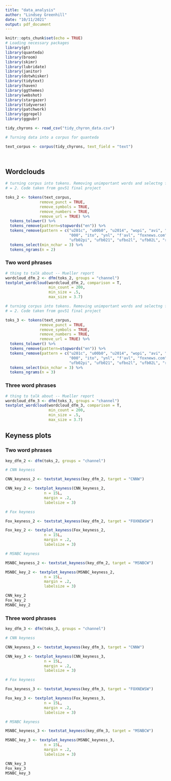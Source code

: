```yaml
---
title: "data_analysis"
author: "Lindsey Greenhill"
date: "10/11/2021"
output: pdf_document
---
```

```r
knitr::opts_chunk$set(echo = TRUE)
# Loading necessary packages
library(gt)
library(quanteda)
library(broom)
library(skimr)
library(lubridate)
library(janitor)
library(dotwhisker)
library(tidytext)
library(haven)
library(ggthemes)
library(webshot)
library(stargazer)
library(tidyverse)
library(patchwork)
library(ggrepel)
library(ggpubr)
```

```r

tidy_chyrons <- read_csv("tidy_chyron_data.csv")

# Turning data into a corpus for quanteda

text_corpus <- corpus(tidy_chyrons, text_field = "text")

  
```


## Wordclouds

```r

# turning corpus into tokens. Removing unimportant words and selectng for ngrams
# = 2. Code taken from gov51 final project

toks_2 <- tokens(text_corpus,
               remove_punct = TRUE,
               remove_symbols = TRUE,
               remove_numbers = TRUE,
               remove_url = TRUE) %>%
  tokens_tolower() %>%
  tokens_remove(pattern=stopwords("en")) %>%
  tokens_remove(pattern = c("u201c", "u00b0", "u2014", "wopi", "avi", "ooo", 
                            "000", "ito", "ynl", "f'avl", "foxnews.com", 
                            "ufb02pi", "ufb021", "ufbo2l", "ufb02L", "rpm")) %>%
  tokens_select(min_nchar = 3) %>%
  tokens_ngrams(n = 2)

```

### Two word phrases
```r

# thing to talk about -- Mueller report
wordcloud_dfm_2 <- dfm(toks_2, groups = "channel")
textplot_wordcloud(wordcloud_dfm_2, comparison = T,
                   min_count = 200,
                   min_size = .5,
                   max_size = 3.7)

```



```r

# turning corpus into tokens. Removing unimportant words and selectng for ngrams
# = 2. Code taken from gov51 final project

toks_3 <- tokens(text_corpus,
               remove_punct = TRUE,
               remove_symbols = TRUE,
               remove_numbers = TRUE,
               remove_url = TRUE) %>%
  tokens_tolower() %>%
  tokens_remove(pattern=stopwords("en")) %>%
  tokens_remove(pattern = c("u201c", "u00b0", "u2014", "wopi", "avi", "ooo", 
                            "000", "ito", "ynl", "f'avl", "foxnews.com", 
                            "ufb02pi", "ufb021", "ufbo2l", "ufb02L", "rpm")) %>%
  tokens_select(min_nchar = 3) %>%
  tokens_ngrams(n = 3)

```

### Three word phrases

```r

# thing to talk about -- Mueller report
wordcloud_dfm_3 <- dfm(toks_3, groups = "channel")
textplot_wordcloud(wordcloud_dfm_3, comparison = T,
                   min_count = 200,
                   min_size = .5,
                   max_size = 3.7)

```


## Keyness plots

### Two word phrases

```r

key_dfm_2 <- dfm(toks_2, groups = "channel")

# CNN keyness

CNN_keyness_2 <- textstat_keyness(key_dfm_2, target = "CNNW")

CNN_key_2 <- textplot_keyness(CNN_keyness_2,
                 n = 15L,
                 margin = .2,
                 labelsize = 3)

# Fox keyness

Fox_keyness_2 <- textstat_keyness(key_dfm_2, target = "FOXNEWSW")

Fox_key_2 <- textplot_keyness(Fox_keyness_2,
                 n = 15L,
                 margin = .2,
                 labelsize = 3)

# MSNBC keyness

MSNBC_keyness_2 <- textstat_keyness(key_dfm_2, target = "MSNBCW")

MSNBC_key_2 <- textplot_keyness(MSNBC_keyness_2,
                 n = 15L,
                 margin = .2,
                 labelsize = 3)

CNN_key_2
Fox_key_2
MSNBC_key_2

```

### Three word phrases

```r

key_dfm_3 <- dfm(toks_3, groups = "channel")

# CNN keyness

CNN_keyness_3 <- textstat_keyness(key_dfm_3, target = "CNNW")

CNN_key_3 <- textplot_keyness(CNN_keyness_3,
                 n = 15L,
                 margin = .2,
                 labelsize = 3)

# Fox keyness

Fox_keyness_3 <- textstat_keyness(key_dfm_3, target = "FOXNEWSW")

Fox_key_3 <- textplot_keyness(Fox_keyness_3,
                 n = 15L,
                 margin = .2,
                 labelsize = 3)

# MSNBC keyness

MSNBC_keyness_3 <- textstat_keyness(key_dfm_3, target = "MSNBCW")

MSNBC_key_3 <- textplot_keyness(MSNBC_keyness_3,
                 n = 15L,
                 margin = .2,
                 labelsize = 3)

CNN_key_3
Fox_key_3
MSNBC_key_3

```


